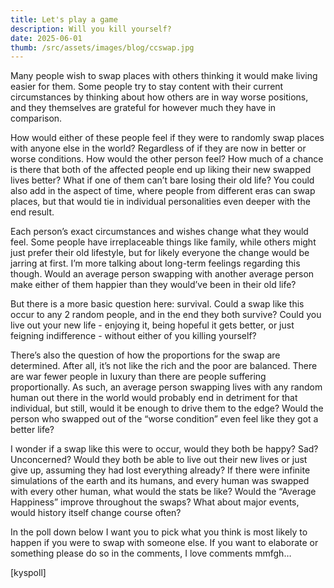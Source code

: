 ```yaml
---
title: Let's play a game
description: Will you kill yourself?
date: 2025-06-01
thumb: /src/assets/images/blog/ccswap.jpg
---
```


Many people wish to swap places with others thinking it would make living easier for them. Some people try to stay content with their current circumstances by thinking about how others are in way worse positions, and they themselves are grateful for however much they have in comparison.

How would either of these people feel if they were to randomly swap places with anyone else in the world? Regardless of if they are now in better or worse conditions. How would the other person feel?
How much of a chance is there that both of the affected people end up liking their new swapped lives better? What if one of them can’t bare losing their old life?
You could also add in the aspect of time, where people from different eras can swap places, but that would tie in individual personalities even deeper with the end result.

Each person’s exact circumstances and wishes change what they would feel. Some people have irreplaceable things like family, while others might just prefer their old lifestyle, but for likely everyone the change would be jarring at first. I’m more talking about long-term feelings regarding this though. Would an average person swapping with another average person make either of them happier than they would’ve been in their old life?

But there is a more basic question here: survival. Could a swap like this occur to any 2 random people, and in the end they both survive? Could you live out your new life - enjoying it, being hopeful it gets better, or just feigning indifference - without either of you killing yourself?

There’s also the question of how the proportions for the swap are determined. After all, it’s not like the rich and the poor are balanced. There are war fewer people in luxury than there are people suffering proportionally. As such, an average person swapping lives with any random human out there in the world would probably end in detriment for that individual, but still, would it be enough to drive them to the edge?
Would the person who swapped out of the “worse condition” even feel like they got a better life?

I wonder if a swap like this were to occur, would they both be happy? Sad? Unconcerned? Would they both be able to live out their new lives or just give up, assuming they had lost everything already?
If there were infinite simulations of the earth and its humans, and every human was swapped with every other human, what would the stats be like? Would the “Average Happiness” improve throughout the swaps? What about major events, would history itself change course often?

In the poll down below I want you to pick what you think is most likely to happen if you were to swap with someone else. If you want to elaborate or something please do so in the comments, I love comments mmfgh…

[kyspoll]
